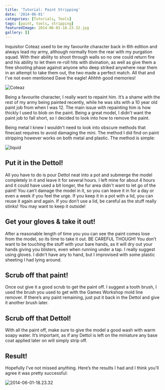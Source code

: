 ```yaml
---
title: 'Tutorial: Paint Stripping'
date: '2014-06-01'
categories: [Tutorials, Tools]
tags: [paint, tools, stripping]
featuredImage: 2014-06-01-18.23.32.jpg
gallery: []
---
```


Inquisitor Coteaz used to be my favourite character back in 6th edition and always lead my army, although normally from the rear with my purgation squad. With their ability to shoot through walls so no one could return fire and his ability to let them re-roll hits with divination, as well as give them a free shooting phase against anyone who deep striked anywhere near them in an attempt to take them out, the two made a perfect match. All that and I've not even mentioned Dave the eagle! Ahhhh good memories!

![Coteaz](DSC09951.jpg)

Being a favourite character, I really want to repaint him. It’s a shame with the rest of my army being painted recently, while he was sits with a 10 year old paint job from when I was 12\. The main issue with repainting him is how thickly I used to blob on the paint. Being a great model, I didn't want the paint job to fall short, so I decided to look into how to remove the paint.

Being metal I knew I wouldn't need to look into obscure methods that finecast requires to avoid damaging the mini. The method I did find on paint stripping however works on both metal and plastic. The method is simple:

![liquid](liquid.png)

## Put it in the Dettol!

All you have to do is pour Dettol neat into a pot and submerge the model completely in it and leave it for several hours. I left mine for about 4 hours and it could have used a bit longer, the fur area didn't want to let go of the paint! You can’t damage the model in it, so you can leave it in for a day or even a week if you feel the urge. If you keep it in a pot with a lid, you can reuse it again and again. If you don’t use a lid, be careful as the stuff really stinks! You may want to keep it outside!

## Get your gloves & take it out!

After a reasonable length of time you you can see the paint comes lose from the model, so its time to take it out. BE CAREFUL THOUGH! You don’t want to be touching the stuff with your bare hands, as it will dry out your hands giving you blisters, even when running under a tap. I really suggest using gloves. I didn't have any to hand, but I improvised with some plastic sheeting I had lying around.

## Scrub off that paint!

Once out give it a good scrub to get the paint off. I suggest a tooth brush, I used the brush you used to get with the Games Workshop mold line remover. If there’s any paint remaining, just put it back in the Dettol and give it another brush later.

## Scrub off that Dettol!

With all the paint off, make sure to give the model a good wash with warm soapy water. It’s important, as if any Dettol is left on the miniature any base coat applied later on will simply strip off.

## Result!

Hopefully I've not missed anything. Here’s the results I had and I think you’ll agree it was pretty successful:

![2014-06-01-18.23.32](2014-06-01-18.23.32.jpg)
